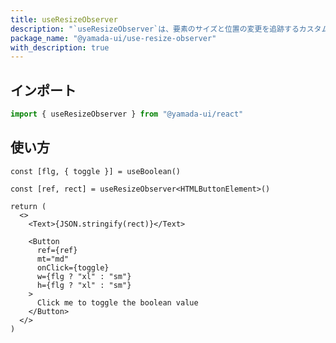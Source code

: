 ```yaml
---
title: useResizeObserver
description: "`useResizeObserver`は、要素のサイズと位置の変更を追跡するカスタムフックです。"
package_name: "@yamada-ui/use-resize-observer"
with_description: true
---
```


## インポート

```ts
import { useResizeObserver } from "@yamada-ui/react"
```

## 使い方

```tsx functional=true
const [flg, { toggle }] = useBoolean()

const [ref, rect] = useResizeObserver<HTMLButtonElement>()

return (
  <>
    <Text>{JSON.stringify(rect)}</Text>

    <Button
      ref={ref}
      mt="md"
      onClick={toggle}
      w={flg ? "xl" : "sm"}
      h={flg ? "xl" : "sm"}
    >
      Click me to toggle the boolean value
    </Button>
  </>
)
```
